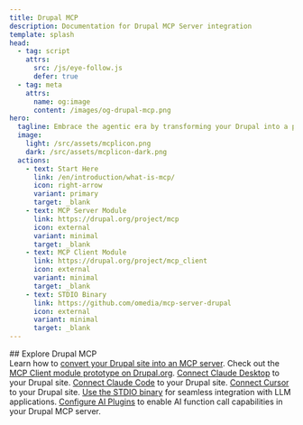 ```yaml
---
title: Drupal MCP
description: Documentation for Drupal MCP Server integration
template: splash
head:
  - tag: script
    attrs:
      src: /js/eye-follow.js
      defer: true
  - tag: meta
    attrs:
      name: og:image
      content: /images/og-drupal-mcp.png
hero:
  tagline: Embrace the agentic era by transforming your Drupal into a powerful MCP server.<br/><br/>With the <a href="https://modelcontextprotocol.io/">MCP protocol</a>, your site can expose content, actions, and tools to LLM-based apps like Claude Desktop or Cursor with controlled access — enabling AI agents to create, query, and configure your Drupal site in real time. All powered by open standards and extensible plugins.
  image:
    light: /src/assets/mcplicon.png
    dark: /src/assets/mcplicon-dark.png
  actions:
    - text: Start Here
      link: /en/introduction/what-is-mcp/
      icon: right-arrow
      variant: primary
      target: _blank
    - text: MCP Server Module
      link: https://drupal.org/project/mcp
      icon: external
      variant: minimal
      target: _blank
    - text: MCP Client Module
      link: https://drupal.org/project/mcp_client
      icon: external
      variant: minimal
      target: _blank
    - text: STDIO Binary
      link: https://github.com/omedia/mcp-server-drupal
      icon: external
      variant: minimal
      target: _blank
---
```



<div style={{marginBottom: '4rem', textAlign: 'center'}}>
  ## Explore Drupal MCP
</div>

<CardGrid>
  <Card title="MCP Server" icon="rocket">
    Learn how to <a href="/en/mcp-server/setup-configure/">convert your Drupal site into an MCP server</a>.
  </Card>
  <Card title="MCP Client" icon="laptop">
    Check out the <a href="https://drupal.org/project/mcp_client">MCP Client module prototype on Drupal.org</a>.
  </Card>
  <Card title="Claude Desktop" icon="comment">
    <a href="/en/mcp-server/connect-to-llms/#claude-desktop">Connect Claude Desktop</a> to your Drupal site.
  </Card>
  <Card title="Claude Code" icon="seti:powershell">
    <a href="/en/mcp-server/connect-to-llms/#claude-code">Connect Claude Code</a> to your Drupal site.
  </Card>
  <Card title="Cursor" icon="seti:html">
    <a href="/en/mcp-server/connect-to-llms/#cursor">Connect Cursor</a> to your Drupal site.
  </Card>
  <Card title="STDIO Transport" icon="seti:plan">
    <a href="/en/mcp-server/stdio-transport/">Use the STDIO binary</a> for seamless integration with LLM applications.
  </Card>
  <Card title="AI Plugins" icon="seti:info">
    <a href="/en/plugin-config/ai-plugins/">Configure AI Plugins</a> to enable AI function call capabilities in your Drupal MCP server.
  </Card>
</CardGrid>
